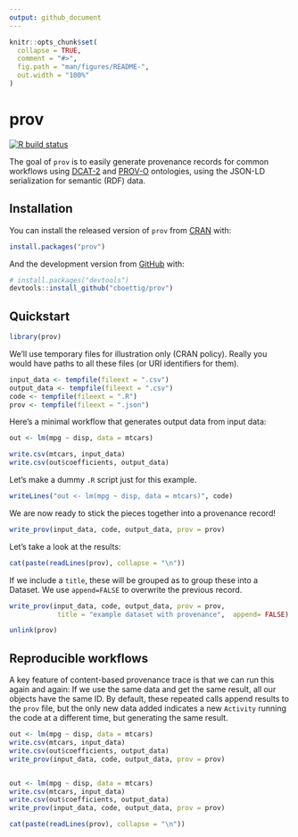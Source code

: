```yaml
---
output: github_document
---
```


<!-- README.md is generated from README.Rmd. Please edit that file -->

```r
knitr::opts_chunk$set(
  collapse = TRUE,
  comment = "#>",
  fig.path = "man/figures/README-",
  out.width = "100%"
)
```

# prov

<!-- badges: start -->
[![R build status](https://github.com/cboettig/prov/workflows/R-CMD-check/badge.svg)](https://github.com/cboettig/prov/actions)
<!-- badges: end -->

The goal of `prov` is to easily generate provenance records for common workflows using [DCAT-2](https://www.w3.org/TR/vocab-dcat-2/) and [PROV-O](https://www.w3.org/TR/prov-o/) ontologies, using the JSON-LD serialization for semantic (RDF) data.   

## Installation

You can install the released version of `prov` from [CRAN](https://CRAN.R-project.org) with:

``` r
install.packages("prov")
```

And the development version from [GitHub](https://github.com/) with:

``` r
# install.packages("devtools")
devtools::install_github("cboettig/prov")
```
## Quickstart


```r
library(prov)
```

We'll use temporary files for illustration only (CRAN policy). 
Really you would have paths to all these files (or URI identifiers for them).

```r
input_data <- tempfile(fileext = ".csv")
output_data <- tempfile(fileext = ".csv")
code <- tempfile(fileext = ".R")
prov <- tempfile(fileext = ".json")
```


Here's a minimal workflow that generates output data from input data:

```r
out <- lm(mpg ~ disp, data = mtcars)

write.csv(mtcars, input_data)
write.csv(out$coefficients, output_data)
```

Let's make a dummy `.R` script just for this example.  

```r
writeLines("out <- lm(mpg ~ disp, data = mtcars)", code)
```


We are now ready to stick the pieces together into a provenance record!

```r
write_prov(input_data, code, output_data, prov = prov)
```


Let's take a look at the results:

```r
cat(paste(readLines(prov), collapse = "\n"))
```

If we include a `title`, these will be grouped as  to group these into a Dataset.
We use `append=FALSE` to overwrite the previous record.

```r
write_prov(input_data, code, output_data, prov = prov,
            title = "example dataset with provenance",  append= FALSE)
```            


```r
unlink(prov)
```


## Reproducible workflows


A key feature of content-based provenance trace is that we can run this again and again:
If we use the same data and get the same result, all our objects have the same ID.  By
default, these repeated calls append results to the `prov` file, but the only new data
added indicates a new `Activity` running the code at a different time, but generating
the same result.  

```r
out <- lm(mpg ~ disp, data = mtcars)
write.csv(mtcars, input_data)
write.csv(out$coefficients, output_data)
write_prov(input_data, code, output_data, prov = prov)


out <- lm(mpg ~ disp, data = mtcars)
write.csv(mtcars, input_data)
write.csv(out$coefficients, output_data)
write_prov(input_data, code, output_data, prov = prov)

```


```r
cat(paste(readLines(prov), collapse = "\n"))
```



